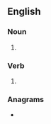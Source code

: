==English==

===Noun===
{{head|en|noun plural form}}

# {{plural of|yowl|lang=en}}

===Verb===
{{head|en|verb form}}

# {{en-third-person singular of|yowl}}

===Anagrams===
* {{anagrams|en|solwy}}